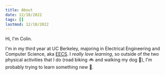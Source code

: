 ```yaml
---
title: About
date: 12/18/2022
tags: []
lastmod: 12/18/2022
---
```


Hi, I'm Colin.

I'm in my third year at UC Berkeley, majoring in Electrical Engineering and Computer Science, aka [EECS](https://eecs.berkeley.edu/). I _really love learning_, so outside of the two physical activities that I do (road biking 🚲 and walking my dog 🐾), I'm probably trying to learn something new 🙂.


